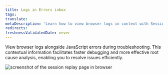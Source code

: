 ```yaml
---
title: Logs in Errors inbox
tags:
translate:
metaDescription: 'Learn how to view browser logs in context with Session Replay to gain valuable insights into user interactions and application functionality.'
redirects:
freshnessValidatedDate: never
---
```


View browser logs alongside JavaScript errors during troubleshooting. This contextual information facilitates faster debugging and more effective root cause analysis, enabling you to resolve issues efficiently.

  <img
    title="Session replay"
    alt="screenshot of the session replay page in browser"
    src="/images/logs-in-error-inbox-2.webp"
  />